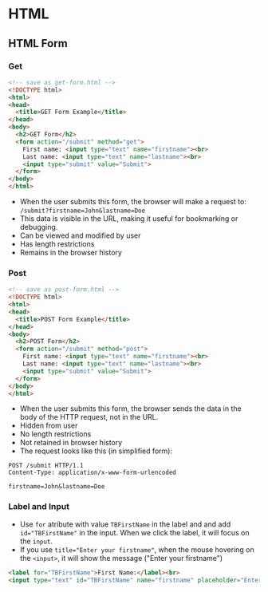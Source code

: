 # HTML

## HTML Form

### Get

```HTML
<!-- save as get-form.html -->
<!DOCTYPE html>
<html>
<head>
  <title>GET Form Example</title>
</head>
<body>
  <h2>GET Form</h2>
  <form action="/submit" method="get">
    First name: <input type="text" name="firstname"><br>
    Last name: <input type="text" name="lastname"><br>
    <input type="submit" value="Submit">
  </form>
</body>
</html>
```

- When the user submits this form, the browser will make a request to: `/submit?firstname=John&lastname=Doe`
- This data is visible in the URL, making it useful for bookmarking or debugging.
- Can be viewed and modified by user
- Has length restrictions
- Remains in the browser history

### Post
```HTML
<!-- save as post-form.html -->
<!DOCTYPE html>
<html>
<head>
  <title>POST Form Example</title>
</head>
<body>
  <h2>POST Form</h2>
  <form action="/submit" method="post">
    First name: <input type="text" name="firstname"><br>
    Last name: <input type="text" name="lastname"><br>
    <input type="submit" value="Submit">
  </form>
</body>
</html>
```
- When the user submits this form, the browser sends the data in the body of the HTTP request, not in the URL.
- Hidden from user
- No length restrictions
- Not retained in browser history
- The request looks like this (in simplified form):
```Text
POST /submit HTTP/1.1
Content-Type: application/x-www-form-urlencoded

firstname=John&lastname=Doe
```

### Label and Input
- Use `for` atribute with value `TBFirstName` in the label and and add `id="TBFirstName"` in the input. When we click the label, it will focus on the `input`.
- If you use `title="Enter your firstname"`, when the mouse hovering on the `<input>`, it will show the message ("Enter your firstname")
```HTML
<label for="TBFirstName">First Name:</label><br>
<input type="text" id="TBFirstName" name="firstname" placeholder="Enter your first" title="Enter your firstname"/>
```